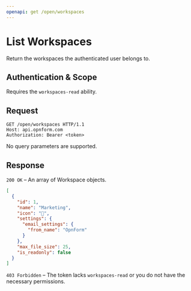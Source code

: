 ```yaml
---
openapi: get /open/workspaces
---
```


# List Workspaces

Return the workspaces the authenticated user belongs to.

## Authentication & Scope

Requires the `workspaces-read` ability.

## Request

```http
GET /open/workspaces HTTP/1.1
Host: api.opnform.com
Authorization: Bearer <token>
```

No query parameters are supported.

## Response

`200 OK` – An array of Workspace objects.

```json
[
  {
    "id": 1,
    "name": "Marketing",
    "icon": "🚀",
    "settings": {
      "email_settings": {
        "from_name": "OpnForm"
      }
    },
    "max_file_size": 25,
    "is_readonly": false
  }
]
```

`403 Forbidden` – The token lacks `workspaces-read` or you do not have the necessary permissions.